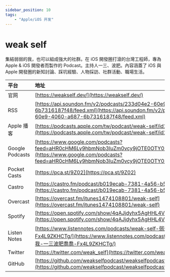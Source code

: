 ---
sidebar_position: 10
tags:
    - "Apple/iOS 开发"
---

# weak self

集結弱弱的我，也可以組成強大的社群。在 iOS 開發圈打滾的台灣工程師，專為 Apple & iOS 開發者而製作的 Podcast。主持人一三、波肥。內容涵蓋了 iOS 與 Apple 開發圈的新知討論、踩坑經驗、人物採訪、社群活動、職場生活。

| 平台 | 地址 |
|:--|:----|
| 官网 | [https://weakself.dev/](https://weakself.dev/) |
| RSS | [https://api.soundon.fm/v2/podcasts/233d04e2-60e9-4060-a687-6b7316187f48/feed.xml](https://api.soundon.fm/v2/podcasts/233d04e2-60e9-4060-a687-6b7316187f48/feed.xml) |
| Apple 播客 | [https://podcasts.apple.com/tw/podcast/weak-self/id1474108801](https://podcasts.apple.com/tw/podcast/weak-self/id1474108801) |
| Google Podcasts | [https://www.google.com/podcasts?feed=aHR0cHM6Ly9hbmNob3IuZm0vcy9jOTE0OTY0L3BvZGNhc3QvcnNz](https://www.google.com/podcasts?feed=aHR0cHM6Ly9hbmNob3IuZm0vcy9jOTE0OTY0L3BvZGNhc3QvcnNz) |
| Pocket Casts | [https://pca.st/9Z02](https://pca.st/9Z02) |
| Castro | [https://castro.fm/podcast/b019ecab-7381-4a56-b541-eb0b30eaaa72](https://castro.fm/podcast/b019ecab-7381-4a56-b541-eb0b30eaaa72) |
| Overcast | [https://overcast.fm/itunes1474108801/weak-self](https://overcast.fm/itunes1474108801/weak-self) |
| Spotify | [https://open.spotify.com/show/4qAJjdyhx5AgHHL4VuTauj](https://open.spotify.com/show/4qAJjdyhx5AgHHL4VuTauj) |
| Listen Notes | [https://www.listennotes.com/podcasts/weak-self-弱弱的我-一三波肥喬喬-Fx4L9ZKHCTg/](https://www.listennotes.com/podcasts/weak-self-弱弱的我-一三波肥喬喬-Fx4L9ZKHCTg/) |
| Twitter | [https://twitter.com/weak_self](https://twitter.com/weak_self) |
| GitHub | [https://github.com/weakselfpodcast/weakselfpodcast.github.io](https://github.com/weakselfpodcast/weakselfpodcast.github.io) |
